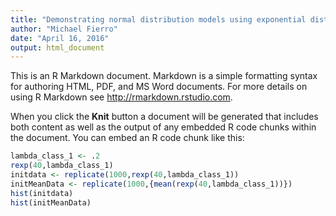 ```yaml
---
title: "Demonstrating normal distribution models using exponential distribution means"
author: "Michael Fierro"
date: "April 16, 2016"
output: html_document
---
```


This is an R Markdown document. Markdown is a simple formatting syntax for authoring HTML, PDF, and MS Word documents. For more details on using R Markdown see <http://rmarkdown.rstudio.com>.

When you click the **Knit** button a document will be generated that includes both content as well as the output of any embedded R code chunks within the document. You can embed an R code chunk like this:

```r
lambda_class_1 <- .2
rexp(40,lambda_class_1)
initdata <- replicate(1000,rexp(40,lambda_class_1))
initMeanData <- replicate(1000,{mean(rexp(40,lambda_class_1))})
hist(initdata)
hist(initMeanData)

```


